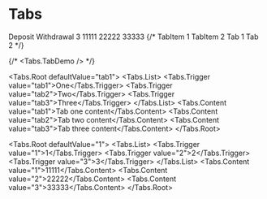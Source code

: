 # Tabs


<Display label="tabs">
  <Tabs.Root tone="amber" defaultValue="1">
    <Tabs.List tone="amber" size="md">
      <Tabs.Trigger tone="amber" value="1">
        Deposit
      </Tabs.Trigger>
      <Tabs.Trigger tone="amber" value="2">
        Withdrawal
      </Tabs.Trigger>
      <Tabs.Trigger tone="amber" value="3">
        3
      </Tabs.Trigger>
    </Tabs.List>
    <Tabs.Content value="1">11111</Tabs.Content>
    <Tabs.Content value="2">22222</Tabs.Content>
    <Tabs.Content value="3">33333</Tabs.Content>
  </Tabs.Root>
  {/* <Tabs.TabList aria-label="My tabs">
    <Tabs.TabItem>TabItem 1</Tabs.TabItem>
    <Tabs.TabItem>TabItem 2</Tabs.TabItem>
  </Tabs.TabList>
  <Tabs.TabPanel>Tab 1</Tabs.TabPanel>
  <Tabs.TabPanel>Tab 2</Tabs.TabPanel> */}
</Display>

{/* <Tabs.TabDemo /> */}

<Tabs.Root defaultValue="tab1">
  <Tabs.List>
    <Tabs.Trigger value="tab1">One</Tabs.Trigger>
    <Tabs.Trigger value="tab2">Two</Tabs.Trigger>
    <Tabs.Trigger value="tab3">Three</Tabs.Trigger>
  </Tabs.List>
  <Tabs.Content value="tab1">Tab one content</Tabs.Content>
  <Tabs.Content value="tab2">Tab two content</Tabs.Content>
  <Tabs.Content value="tab3">Tab three content</Tabs.Content>
</Tabs.Root>

<Tabs.Root defaultValue="1">
  <Tabs.List>
    <Tabs.Trigger value="1">1</Tabs.Trigger>
    <Tabs.Trigger value="2">2</Tabs.Trigger>
    <Tabs.Trigger value="3">3</Tabs.Trigger>
  </Tabs.List>
  <Tabs.Content value="1">11111</Tabs.Content>
  <Tabs.Content value="2">22222</Tabs.Content>
  <Tabs.Content value="3">33333</Tabs.Content>
</Tabs.Root>
